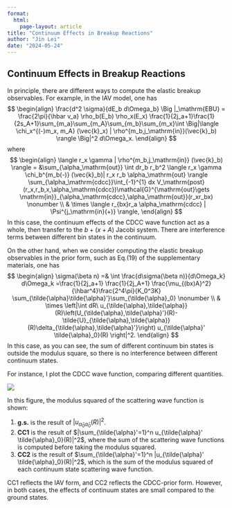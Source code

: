 ```yaml
---
format: 
  html:
    page-layout: article
title: "Continuum Effects in Breakup Reactions"
author: "Jin Lei"
date: "2024-05-24"
---
```

## Continuum Effects in Breakup Reactions 

In principle, there are different ways to compute the elastic breakup observables. For example, in the IAV model, one has 
$$
\begin{align}
\frac{d^2 \sigma}{dE_b d\Omega_b} \Big |_\mathrm{EBU} = \frac{2\pi}{\hbar v_a} \rho_b(E_b) \rho_x(E_x) \frac{1}{2j_a+1}\frac{1}{2s_A+1}\sum_{m_a}\sum_{m_A}\sum_{m_b}\sum_{m_x}\int \Big|\langle  \chi_x^{(-)m_x, m_A} (\vec{k}_x) | \rho^{m_b,j_\mathrm{in}}(\vec{k}_b) \rangle \Big|^2 d\Omega_x.
\end{align}
$$
where 
$$
\begin{align}
\langle r_x \gamma | \rho^{m_b,j_\mathrm{in}} (\vec{k}_b)  \rangle = &\sum_{\alpha_\mathrm{out}} \int dr_b r_b^2 \langle r_x \gamma \chi_b^{m_b(-)} (\vec{k}_b)| r_x r_b \alpha_\mathrm{out} \rangle \sum_{\alpha_\mathrm{cdcc}}\int_{-1}^{1} dx V_\mathrm{post} (r_x,r_b,x,\alpha_\mathrm{cdcc})\mathcal{G}^{\mathrm{out}\gets \mathrm{in}}_{\alpha_\mathrm{cdcc},\alpha_\mathrm{out}}(r_xr_bx)  \nonumber \\ 
& \times \langle r_{bx}r_a \alpha_\mathrm{cdcc} | \Psi^{j_\mathrm{in}(+)}  \rangle,
\end{align}
$$
In this case, the continuum effects of the CDCC wave function act as a whole, then transfer to the $b+(x+A)$ Jacobi system. There are interference terms between different bin states in the continuum.

On the other hand, when we consider computing the elastic breakup observables in the prior form, such as Eq.(19) of the supplementary materials, one has 
$$
\begin{align}
\sigma(\beta n) =& \int \frac{d\sigma(\beta n)}{d\Omega_k} d\Omega_k =\frac{1}{2j_a+1} \frac{1}{2j_A+1} \frac{\mu_{(bx)A}^2}{\hbar^4}\frac{2^4\pi}{K_0^3K} \sum_{\tilde{\alpha}\tilde{\alpha}'}\sum_{\tilde{\alpha}_0} \nonumber \\
& \times \left|\int dR\  u_{\tilde{\alpha},\tilde{\alpha}}(R)\left(U_{\tilde{\alpha},\tilde{\alpha}'}(R)-\tilde{U}_{\tilde{\alpha},\tilde{\alpha}}(R)\delta_{\tilde{\alpha},\tilde{\alpha}'}\right) u_{\tilde{\alpha}' \tilde{\alpha}_0}(R)  \right|^2.
\end{align}
$$
In this case, as you can see, the sum of different continuum bin states is outside the modulus square, so there is no interference between different continuum states.

For instance, I plot the CDCC wave function, comparing different quantities.

![](com_CDCC_wf_abs2.png)

In this figure, the modulus squared of the scattering wave function is shown:

1. **g.s.** is the result of $|u_{\tilde{\alpha}_0 \tilde{\alpha}_0}(R)|^2$.
2. **CC1** is the result of $|\sum_{\tilde{\alpha}'=1}^n u_{\tilde{\alpha}' \tilde{\alpha}_0}(R)|^2$, where the sum of the scattering wave functions is computed before taking the modulus squared.
3. **CC2** is the result of $\sum_{\tilde{\alpha}'=1}^n |u_{\tilde{\alpha}' \tilde{\alpha}_0}(R)|^2$, which is the sum of the modulus squared of each continuum state scattering wave function.

CC1 reflects the IAV form, and CC2 reflects the CDCC-prior form. However, in both cases, the effects of continuum states are small compared to the ground states.
